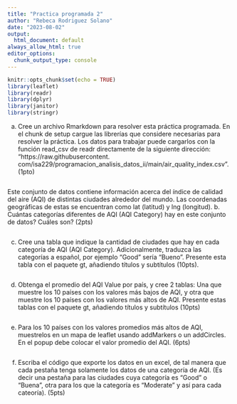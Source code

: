 ```yaml
---
title: "Practica programada 2"
author: "Rebeca Rodriguez Solano"
date: "2023-08-02"
output:
  html_document: default
always_allow_html: true
editor_options:
  chunk_output_type: console
---
```


```r
knitr::opts_chunk$set(echo = TRUE)
library(leaflet)
library(readr)
library(dplyr)
library(janitor)
library(stringr)
```

a. Cree un archivo Rmarkdown para resolver esta práctica programada. En el chunk de setup cargue las librerías que considere necesarias para resolver la práctica. Los datos para trabajar puede cargarlos con la función read_csv de readr directamente de la siguiente dirección: “https://raw.githubusercontent. com/isa229/programacion_analisis_datos_ii/main/air_quality_index.csv”. (1pto) 

```r

```

Este conjunto de datos contiene información acerca del índice de calidad del aire (AQI) de distintas ciudades alrededor del mundo. Las coordenadas geográficas de estas se encuentran como lat (latitud) y lng (longitud). 
b. Cuántas categorías diferentes de AQI (AQI Category) hay en este conjunto de datos? Cuáles son? (2pts) 

```r

```

c. Cree una tabla que indique la cantidad de ciudades que hay en cada categoría de AQI (AQI Category). Adicionalmente, traduzca las categorías a español, por ejemplo “Good” sería “Bueno”. Presente esta tabla con el paquete gt, añadiendo títulos y subtítulos (10pts). 

```r

```

d. Obtenga el promedio del AQI Value por país, y cree 2 tablas: Una que muestre los 10 países con los valores más bajos de AQI, y otra que muestre los 10 países con los valores más altos de AQI. Presente estas tablas con el paquete gt, añadiendo títulos y subtítulos (10pts) 

```r

```

e. Para los 10 países con los valores promedios más altos de AQI, muestrelos en un mapa de leaflet usando addMarkers o un addCircles. En el popup debe colocar el valor promedio del AQI. (6pts) 

```r

```

f. Escriba el código que exporte los datos en un excel, de tal manera que cada pestaña tenga solamente los datos de una categoría de AQI. (Es decir una pestaña para las ciudades cuya categoría es “Good” o “Buena”, otra para los que la categoría es “Moderate” y así para cada cateoría). (5pts) 

```r

```


